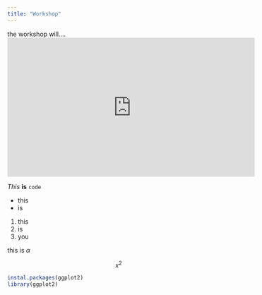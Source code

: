 ```yaml
---
title: "Workshop"
---
```


the workshop will....
<iframe width="560" height="315" src="https://www.youtube.com/embed/zarll9bx6FI" title="YouTube video player" frameborder="0" allow="accelerometer; autoplay; clipboard-write; encrypted-media; gyroscope; picture-in-picture; web-share" allowfullscreen></iframe>

*This* **is** `code`
<!-- comment using ctrl/--> 

* this
* is

1. this
1. is
1. you 

this is $\alpha$

$$
x^2
$$

```R
instal.packages(ggplot2)
library(ggplot2)
```

